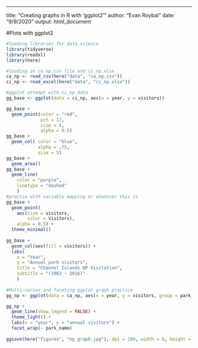---
title: "Creating graphs in R with 'ggplot2'"
author: "Evan Roybal"
date: "9/9/2020"
output: html_document

#Plots with ggplot2

```r
#loading libraries for data science
library(tidyverse)
library(readxl)
library(here)
```

```r
#loading in ca_np.csv file and ci_np.xlsx
ca_np <- read_csv(here("data", "ca_np.csv"))
ci_np <- read_excel(here("data", "ci_np.xlsx"))
```

```r
#ggplot attempt with ci_np data
gg_base <- ggplot(data = ci_np, aes(x = year, y = visitors))

gg_base +
  geom_point(color = "red",
             pch = 17,
             size = 4,
             alpha = 0.5)
gg_base +
  geom_col( color = "blue",
            alpha = .75,
            size = 5)
gg_base +
  geom_area()
gg_base +
  geom_line(
    color = "purple",
    linetype = "dashed"
    )
#practie with variable mapping or whatever this is
gg_base +
  geom_point(
    aes(size = visitors,
        color = visitors),
    alpha = 0.5) +
  theme_minimal()
    
gg_base +
  geom_col(aes(fill = visitors)) +
  labs(
    x = "Year",
    y = "Annual park visitors",
    title = "Channel Islands NP Visitation",
    subtitle = "(1963 - 2016)"
    )
    
#Multi-series and faceting ggplot graph practice
gg_np <- ggplot(data = ca_np, aes(x = year, y = visitors, group = park_name))

gg_np +
  geom_line(show.legend = FALSE) +
  theme_light() +
  labs(x = "year", y = "annual visitors") +
  facet_wrap(~ park_name)
  
ggsave(here("figures", "np_graph.jpg"), dpi = 180, width = 8, height = 7)
```

